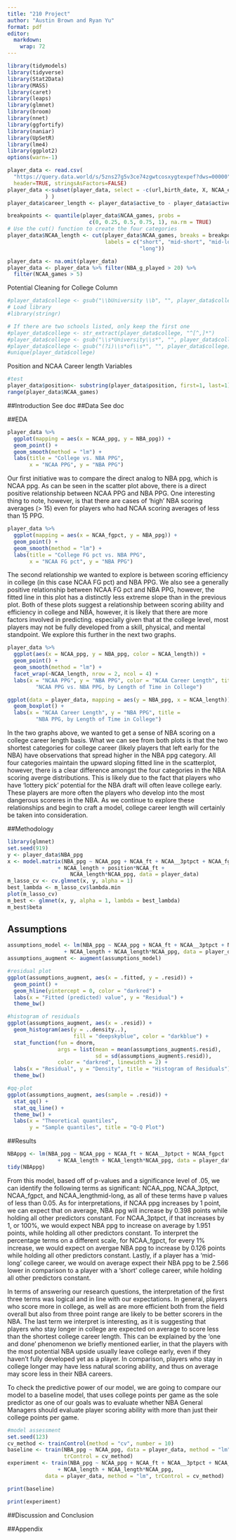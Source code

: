 ```yaml
---
title: "210 Project"
author: "Austin Brown and Ryan Yu"
format: pdf
editor: 
  markdown: 
    wrap: 72
---
```


```r
library(tidymodels)
library(tidyverse)
library(Stat2Data)
library(MASS)
library(caret)
library(leaps)
library(glmnet)
library(broom)
library(nnet)
library(ggfortify)
library(naniar)
library(UpSetR)
library(lme4)
library(ggplot2)
options(warn=-1)

```

```r
player_data <- read.csv(
  "https://query.data.world/s/5zns27g5v3ce74zgwtcosxygtexpef?dws=00000", 
  header=TRUE, stringsAsFactors=FALSE)
player_data <-subset(player_data, select = -c(url,birth_date, X, NCAA_efgpct
            ) )
player_data$career_length <- player_data$active_to - player_data$active_from

breakpoints <- quantile(player_data$NCAA_games, probs = 
                          c(0, 0.25, 0.5, 0.75, 1), na.rm = TRUE)
# Use the cut() function to create the four categories
player_data$NCAA_length <- cut(player_data$NCAA_games, breaks = breakpoints, 
                               labels = c("short", "mid-short", "mid-long", 
                                          "long"))

player_data <- na.omit(player_data)
player_data <- player_data %>% filter(NBA_g_played > 20) %>% 
  filter(NCAA_games > 5) 
```

Potential Cleaning for College Column

```r
#player_data$college <- gsub("\\bUniversity \\b", "", player_data$college)
# Load library
#library(stringr)

# If there are two schools listed, only keep the first one
#player_data$college <- str_extract(player_data$college, "^[^,]*")
#player_data$college <- gsub("\\s*University\\s*", "", player_data$college)
#player_data$college <- gsub("(?i)\\s*of\\s*", "", player_data$college)
#unique(player_data$college)
```

Position and NCAA Career length Variables

```r
#test
player_data$position<- substring(player_data$position, first=1, last=1)
range(player_data$NCAA_games)
```

##Introduction See doc ##Data See doc

##EDA

```r
player_data %>%
  ggplot(mapping = aes(x = NCAA_ppg, y = NBA_ppg)) +
  geom_point() +
  geom_smooth(method = "lm") + 
  labs(title = "College vs. NBA PPG", 
       x = "NCAA PPG", y = "NBA PPG")
```

Our first initiative was to compare the direct analog to NBA ppg, which
is NCAA ppg. As can be seen in the scatter plot above, there is a direct
positive relationship between NCAA PPG and NBA PPG. One interesting
thing to note, however, is that there are cases of 'high' NBA scoring
averages (> 15) even for players who had NCAA scoring averages of less
than 15 PPG.

```r
player_data %>%
  ggplot(mapping = aes(x = NCAA_fgpct, y = NBA_ppg)) +
  geom_point() +
  geom_smooth(method = "lm") + 
  labs(title = "College FG pct vs. NBA PPG", 
       x = "NCAA FG pct", y = "NBA PPG")
```
The second relationship we wanted to explore is between scoring efficiency in 
college (in this case NCAA FG pct) and NBA PPG. We also see a generally positive
relationship between NCAA FG pct and NBA PPG, however, the fitted line in this
plot has a distinctly less extreme slope than in the previous plot. Both of 
these plots suggest a relationship between scoring ability and efficiency in 
college and NBA, however, it is likely that there are more factors involved in
predicting. especially given that at the college level, most players may not
be fully developed from a skill, physical, and mental standpoint. We explore 
this further in the next two graphs. 

```r
player_data %>% 
  ggplot(aes(x = NCAA_ppg, y = NBA_ppg, color = NCAA_length)) +
  geom_point() +
  geom_smooth(method = "lm") + 
  facet_wrap(~NCAA_length, nrow = 2, ncol = 4) +
  labs(x = "NCAA PPG", y = "NBA PPG", color = "NCAA Career Length", title = 
         "NCAA PPG vs. NBA PPG, by Length of Time in College")
```

```r
ggplot(data = player_data, mapping = aes(y = NBA_ppg, x = NCAA_length)) +
  geom_boxplot() +
  labs(x = "NCAA Career Length", y = "NBA PPG", title = 
         "NBA PPG, by Length of Time in College")
```
In the two graphs above, we wanted to get a sense of NBA scoring on a college 
career length basis. What we can see from both plots is that the two shortest
categories for college career (likely players that left early for the NBA) have
observations that spread higher in the NBA ppg category. All four categories 
maintain the upward sloping fitted line in the scatterplot, however, there is 
a clear difference amongst the four categories in the NBA scoring averge 
distributions. This is likely due to the fact that players who have 'lottery 
pick' potential for the NBA draft will often leave college early. These players
are more often the players who develop into the most dangerous scoreres in the 
NBA. As we continue to explore these relationships and begin to craft a model,
college career length will certainly be taken into consideration.

##Methodology
```r
library(glmnet)
set.seed(919)
y <- player_data$NBA_ppg
x <- model.matrix(NBA_ppg ~ NCAA_ppg + NCAA_ft + NCAA__3ptpct + NCAA_fgpct
                + NCAA_length + position*NCAA_ft + 
                    NCAA_length*NCAA_ppg, data = player_data)
m_lasso_cv <- cv.glmnet(x, y, alpha = 1)
best_lambda <- m_lasso_cv$lambda.min
plot(m_lasso_cv)
m_best <- glmnet(x, y, alpha = 1, lambda = best_lambda)
m_best$beta
```
## Assumptions
```r
assumptions_model <- lm(NBA_ppg ~ NCAA_ppg + NCAA_ft + NCAA__3ptpct + NCAA_fgpct
                  + NCAA_length + NCAA_length*NCAA_ppg, data = player_data)
assumptions_augment <- augment(assumptions_model)

#residual plot
ggplot(assumptions_augment, aes(x = .fitted, y = .resid)) + 
  geom_point() + 
  geom_hline(yintercept = 0, color = "darkred") + 
  labs(x = "Fitted (predicted) value", y = "Residual") + 
  theme_bw()
```
```r
#histogram of residuals
ggplot(assumptions_augment, aes(x = .resid)) + 
  geom_histogram(aes(y = ..density..), 
                     fill = "deepskyblue", color = "darkblue") + 
  stat_function(fun = dnorm, 
                args = list(mean = mean(assumptions_augment$.resid),
                            sd = sd(assumptions_augment$.resid)),
                color = "darkred", linewidth = 2) +
  labs(x = "Residual", y = "Density", title = "Histogram of Residuals") + 
  theme_bw()
```
```r
#qq-plot
ggplot(assumptions_augment, aes(sample = .resid)) +
  stat_qq() + 
  stat_qq_line() + 
  theme_bw() + 
  labs(x = "Theoretical quantiles", 
       y = "Sample quantiles", title = "Q-Q Plot")
```

##Results
```r
NBAppg <- lm(NBA_ppg ~ NCAA_ppg + NCAA_ft + NCAA__3ptpct + NCAA_fgpct
                + NCAA_length + NCAA_length*NCAA_ppg, data = player_data)
tidy(NBAppg)
```
From this model, based off of p-values and a significance level of .05, we can 
identify the following terms as significant: NCAA_ppg, NCAA_3ptpct, 
NCAA_fgpct, and NCAA_lengthmid-long, as all of these terms have p values of less
than 0.05. As for interpretations, if NCAA ppg increases by 1 point, we can 
expect that on average, NBA ppg will increase by 0.398 points while holding all 
other predictors constant. For NCAA_3ptpct, if that increases by 1, or 100%, we 
would expect NBA ppg to increase on average by 1.951 points, while holding all 
other predictors constant. To interpret the percentage terms on a different 
scale, for NCAA_fgpct, for every 1% increase, we would expect on avergae NBA ppg 
to increase by 0.126 points while holding all other predictors constant. Lastly, 
if a player has a 'mid-long' college career, we would on average expect their 
NBA ppg to be 2.566 lower in comparison to a player with a 'short' college 
career, while holding all other predictors constant.

In terms of answering our research questions, the interpretation of the first 
three terms was logical and in line with our expectations. In general, players 
who score more in college, as well as are more efficient both from the field 
overall but also from three point range are likely to be better scorers in the 
NBA. The last term we interpret is interesting, as it is suggesting that players 
who stay longer in college are expected on average to score less than the 
shortest college career length. This can be explained by the ‘one and done’ 
phenomenon we briefly mentioned earlier, in that the players with the most 
potential NBA upside usually leave college early, even if they haven't fully 
developed yet as a player. In comparison, players who stay in college longer 
may have less natural scoring ability, and thus on average may score less in 
their NBA careers. 

To check the predictive power of our model, we are going to compare our model to
a baseline model, that uses college points per game as the sole predictor as one
of our goals was to evaluate whether NBA General Managers should evaluate player
scoring ability with more than just their college points per game. 
```r
#model assessment
set.seed(123)
cv_method <- trainControl(method = "cv", number = 10)
baseline <- train(NBA_ppg ~ NCAA_ppg, data = player_data, method = "lm", 
                  trControl = cv_method)
experiment <- train(NBA_ppg ~ NCAA_ppg + NCAA_ft + NCAA__3ptpct + NCAA_fgpct
                + NCAA_length + NCAA_length*NCAA_ppg, 
            data = player_data, method = "lm", trControl = cv_method)
```

```r
print(baseline)
```

```r
print(experiment)
```

##Discussion and Conclusion

##Appendix
